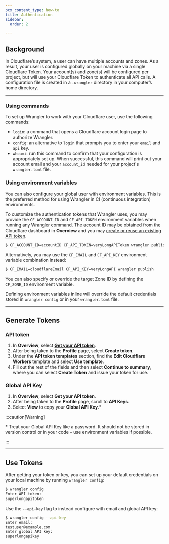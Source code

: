 ```yaml
---
pcx_content_type: how-to
title: Authentication
sidebar:
  order: 2

---
```



<Render file="wrangler-v1-deprecation" />

## Background

In Cloudflare’s system, a user can have multiple accounts and zones. As a result, your user is configured globally on your machine via a single Cloudflare Token. Your account(s) and zone(s) will be configured per project, but will use your Cloudflare Token to authenticate all API calls. A configuration file is created in a `.wrangler` directory in your computer’s home directory.

***

### Using commands

To set up Wrangler to work with your Cloudflare user, use the following commands:

* `login`: a command that opens a Cloudflare account login page to authorize Wrangler.
* `config`: an alternative to `login` that prompts you to enter your `email` and `api` key.
* `whoami`: run this command to confirm that your configuration is appropriately set up. When successful, this command will print out your account email and your `account_id` needed for your project's `wrangler.toml` file.

### Using environment variables

You can also configure your global user with environment variables. This is the preferred method for using Wrangler in CI (continuous integration) environments.

To customize the authentication tokens that Wrangler uses, you may provide the `CF_ACCOUNT_ID` and `CF_API_TOKEN` environment variables when running any Wrangler command. The account ID may be obtained from the Cloudflare dashboard in **Overview** and you may [create or reuse an existing API token](#generate-tokens).

```sh
$ CF_ACCOUNT_ID=accountID CF_API_TOKEN=veryLongAPIToken wrangler publish
```

Alternatively, you may use the `CF_EMAIL` and `CF_API_KEY` environment variable combination instead:

```sh
$ CF_EMAIL=cloudflareEmail CF_API_KEY=veryLongAPI wrangler publish
```

You can also specify or override the target Zone ID by defining the `CF_ZONE_ID` environment variable.

Defining environment variables inline will override the default credentials stored in `wrangler config` or in your `wrangler.toml` file.

***

## Generate Tokens

### API token

1. In **Overview**, select [**Get your API token**](/fundamentals/api/get-started/create-token/).
2. After being taken to the **Profile** page, select **Create token**.
3. Under the **API token templates** section, find the **Edit Cloudflare Workers** template and select **Use template**.
4. Fill out the rest of the fields and then select **Continue to summary**, where you can select **Create Token** and issue your token for use.

### Global API Key

1. In **Overview**, select **Get your API token**.
2. After being taken to the **Profile** page, scroll to **API Keys**.
3. Select **View** to copy your **Global API Key**.\*

:::caution[Warning]


\* Treat your Global API Key like a password. It should not be stored in version control or in your code – use environment variables if possible.


:::

***

## Use Tokens

After getting your token or key, you can set up your default credentials on your local machine by running `wrangler config`:

```sh
$ wrangler config
Enter API token:
superlongapitoken
```

Use the `--api-key` flag to instead configure with email and global API key:

```sh
$ wrangler config --api-key
Enter email:
testuser@example.com
Enter global API key:
superlongapikey
```

